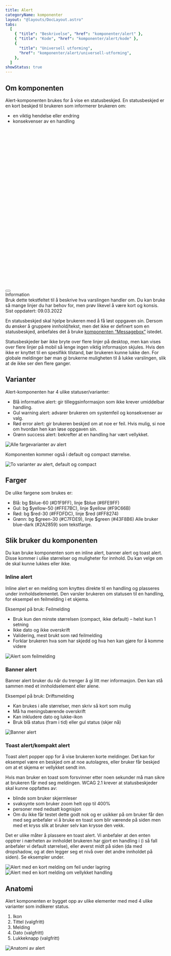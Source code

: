 ```yaml
---
title: Alert
categoryName: komponenter
layout: "@layouts/DocLayout.astro"
tabs:
  [
    { "title": "Beskrivelse", "href": "komponenter/alert" },
    { "title": "Kode", "href": "komponenter/alert/kode" },
    {
      "title": "Universell utforming",
      "href": "komponenter/alert/universell-utforming",
    },
  ]
showStatus: true
---
```



## Om komponenten

Alert-komponenten brukes for å vise en statusbeskjed. En statusbeskjed er en kort beskjed til brukeren som informerer brukeren om:

- en viktig hendelse eller endring
- konsekvenser av en handling

<CodeExample>
  <div class="pkt-alert">
    <span class="pkt-icon pkt-alert__icon">
      <svg viewBox="0 0 32 32" aria-hidden="true">
        <use href="#alert-information"></use>
      </svg>
    </span>
    <div class="pkt-alert__close">
      <button
        class="pkt-btn pkt-btn--tertiary pkt-btn--small pkt-btn--icon-only"
        role="button"
        tabindex="0"
        aria-label="close"
      >
        <svg viewBox="0 0 32 32" class="pkt-btn__icon">
          <use href="#close"></use>
        </svg>
      </button>
    </div>
    <div class="pkt-alert__title">Information</div>
    <div class="pkt-alert__text">
      Bruk dette tekstfeltet til å beskrive hva varslingen handler om. Du kan
      bruke så mange linjer du har behov for, men prøv likevel å være kort og
      konsis.
    </div>
    <div class="pkt-alert__date">Sist oppdatert: 09.03.2022</div>
  </div>
</CodeExample>

En statusbeskjed skal hjelpe brukeren med å få løst oppgaven sin. Dersom du ønsker å gruppere innhold/tekst, men det ikke er definert som en statusbeskjed, anbefales det å bruke
[komponenten “Messagebox”](https://punkt.oslo.kommune.no/latest/komponenter/messagebox/) istedet.

Statusbeskjeder bør ikke bryte over flere linjer på desktop, men kan vises over flere linjer på mobil så lenge ingen viktig informasjon skjules. Hvis den ikke er knyttet til en spesifikk tilstand, bør brukeren kunne lukke den. For globale meldinger bør man gi brukerne muligheten til å lukke varslingen, slik at de ikke ser den flere ganger.

## Varianter

Alert-komponenten har 4 ulike statuser/varianter:

- Blå informative alert: gir tilleggsinformasjon som ikke krever umiddelbar handling.
- Gul warning alert: advarer brukeren om systemfeil og konsekvenser av valg.
- Rød error alert: gir brukeren beskjed om at noe er feil. Hvis mulig, si noe om hvordan hen kan løse oppgaven sin.
- Grønn success alert: bekrefter at en handling har vært vellykket.

<ImageWrapper>
  <img
    src="/assets/komponenter/alert/alert-1.svg"
    alt="Alle fargevarianter av alert"
    aria-hidden="true"
  />
</ImageWrapper>

Komponenten kommer også i default og compact størrelse.

<ImageWrapper>
  <img
    src="/assets/komponenter/alert/alert-2.svg"
    alt="To varianter av alert, default og compact"
    aria-hidden="true"
  />
</ImageWrapper>

## Farger

De ulike fargene som brukes er:

- Blå: bg $blue-60 (#D1F9FF), linje $blue (#6FE9FF)
- Gul: bg $yellow-50 (#FFE7BC), linje $yellow (#F9C66B)
- Rød: bg $red-30 (#FFDFDC), linje $red (#FF8274)
- Grønn: bg $green-30 (#C7FDE9), linje $green (#43F8B6)
  Alle bruker blue-dark (#2A2859) som tekstfarge.

## Slik bruker du komponenten

Du kan bruke komponenten som en inline alert, banner alert og toast alert. Disse kommer i ulike størrelser og muligheter for innhold. Du kan velge om de skal kunne lukkes eller ikke.

### Inline alert

Inline alert er en melding som knyttes direkte til en handling og plasseres under innholdselementet. Den varsler brukeren om statusen til en handling, for eksempel en feilmelding i et skjema.

Eksempel på bruk: Feilmelding

- Bruk kun den minste størrelsen (compact, ikke default) – helst kun 1 setning
- Ikke dato og ikke overskrift
- Validering, mest brukt som rød feilmelding
- Forklar brukeren hva som har skjedd og hva hen kan gjøre for å komme videre

<ImageWrapper>
  <img
    src="/assets/komponenter/alert/alert-3.svg"
    alt="Alert som feilmelding"
    aria-hidden="true"
  />
</ImageWrapper>

### Banner alert

Banner alert bruker du når du trenger å gi litt mer informasjon. Den kan stå sammen med et innholdselement eller alene.

Eksempel på bruk: Driftsmelding

- Kan brukes i alle størrelser, men skriv så kort som mulig
- Må ha meningsbærende overskrift
- Kan inkludere dato og lukke-ikon
- Bruk blå status (fram i tid) eller gul status (skjer nå)

<ImageWrapper>
  <img
    src="/assets/komponenter/alert/alert-4.svg"
    alt="Banner alert"
    aria-hidden="true"
  />
</ImageWrapper>

### Toast alert/kompakt alert

Toast alert popper opp for å vise brukeren korte meldinger. Det kan for eksempel være en beskjed om at noe autolagres, eller bruker får beskjed om at et skjema er vellykket sendt inn.

Hvis man bruker en toast som forsvinner etter noen sekunder må man sikre at brukeren får med seg meldingen. WCAG 2.1 krever at statusbeskjeder skal kunne oppfattes av:

- blinde som bruker skjermleser
- svaksynte som bruker zoom helt opp til 400%
- personer med nedsatt kognisjon
- Om du ikke får testet dette godt nok og er usikker på om bruker får den med seg anbefaler vi å bruke en toast som blir værende på siden men med et kryss slik at bruker selv kan krysse den vekk.

Det er ulike måter å plassere en toast alert. Vi anbefaler at den enten opptrer i nærheten av innholdet brukeren har gjort en handling i (i så fall anbefaler vi default størrelse), eller øverst midt på siden (da med dropshadow, og at den legger seg et nivå over det andre innholdet på siden). Se eksempler under.

<ImageWrapper caption="Toast alert i nærheten av innhold">
  <img
    src="/assets/komponenter/alert/alert-5.svg"
    alt="Alert med en kort melding om feil under lagring"
    aria-hidden="true"
  />
</ImageWrapper>

<ImageWrapper caption="Overordnet toast alert plassert over innhold">
  <img
    src="/assets/komponenter/alert/alert-6.svg"
    alt="Alert med en kort melding om vellykket handling"
    aria-hidden="true"
  />
</ImageWrapper>

## Anatomi

Alert komponenten er bygget opp av ulike elementer med med 4 ulike varianter som indikerer status.

1. Ikon
2. Tittel (valgfritt)
3. Melding
4. Dato (valgfritt)
5. Lukkeknapp (valgfritt)

<ImageWrapper>
  <img
    src="/assets/komponenter/alert/alert-7.svg"
    alt="Anatomi av alert"
    aria-hidden="true"
  />
</ImageWrapper>
